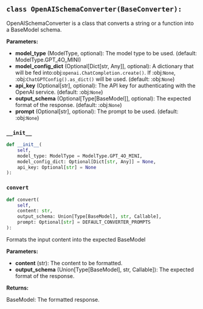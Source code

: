 <a id="camel.schemas.openai_converter"></a>

<a id="camel.schemas.openai_converter.OpenAISchemaConverter"></a>

## `class OpenAISchemaConverter(BaseConverter):`

OpenAISchemaConverter is a class that converts a string or a function
into a BaseModel schema.

**Parameters:**

- **model_type** (ModelType, optional): The model type to be used. (default: ModelType.GPT_4O_MINI)
- **model_config_dict** (Optional[Dict[str, Any]], optional): A dictionary that will be fed into:obj:`openai.ChatCompletion.create()`. If :obj:`None`, :obj:`ChatGPTConfig().as_dict()` will be used. (default: :obj:`None`)
- **api_key** (Optional[str], optional): The API key for authenticating with the OpenAI service. (default: :obj:`None`)
- **output_schema** (Optional[Type[BaseModel]], optional): The expected format of the response. (default: :obj:`None`)
- **prompt** (Optional[str], optional): The prompt to be used. (default: :obj:`None`)

<a id="camel.schemas.openai_converter.OpenAISchemaConverter.__init__"></a>

### `__init__`

```python
def __init__(
    self,
    model_type: ModelType = ModelType.GPT_4O_MINI,
    model_config_dict: Optional[Dict[str, Any]] = None,
    api_key: Optional[str] = None
):
```

<a id="camel.schemas.openai_converter.OpenAISchemaConverter.convert"></a>

### `convert`

```python
def convert(
    self,
    content: str,
    output_schema: Union[Type[BaseModel], str, Callable],
    prompt: Optional[str] = DEFAULT_CONVERTER_PROMPTS
):
```

Formats the input content into the expected BaseModel

**Parameters:**

- **content** (str): The content to be formatted.
- **output_schema** (Union[Type[BaseModel], str, Callable]): The expected format of the response.

**Returns:**

  BaseModel: The formatted response.

